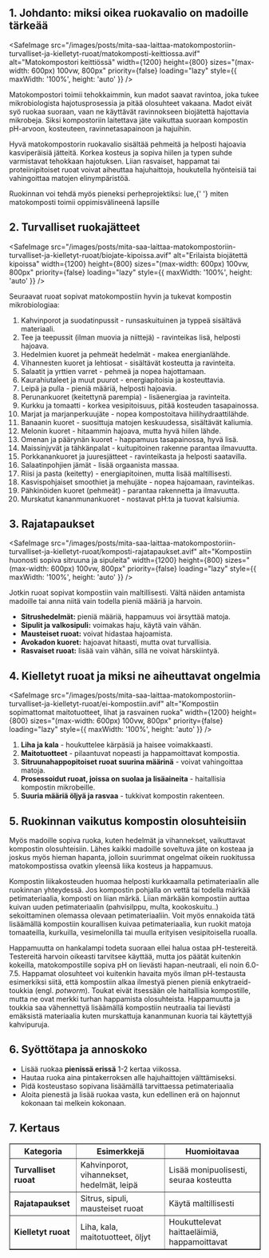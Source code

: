 ## 1. Johdanto: miksi oikea ruokavalio on madoille tärkeää

<SafeImage
  src="/images/posts/mita-saa-laittaa-matokompostoriin-turvalliset-ja-kielletyt-ruoat/matokomposti-keittiossa.avif"
  alt="Matokompostori keittiössä"
  width={1200}
  height={800}
  sizes="(max-width: 600px) 100vw, 800px"
  priority={false}
  loading="lazy"
  style={{ maxWidth: '100%', height: 'auto' }}
/>

Matokompostori toimii tehokkaimmin, kun madot saavat ravintoa, joka tukee mikrobiologista hajotusprosessia ja pitää
olosuhteet vakaana. Madot eivät syö ruokaa suoraan, vaan ne käyttävät ravinnokseen biojätettä hajottavia mikrobeja.
Siksi kompostoriin laitettava jäte vaikuttaa suoraan kompostin pH-arvoon, kosteuteen, ravinnetasapainoon ja hajuihin.

Hyvä matokompostorin ruokavalio sisältää pehmeitä ja helposti hajoavia kasviperäisiä jätteitä. Korkea kosteus ja sopiva
hiilen ja typen suhde varmistavat tehokkaan hajotuksen. Liian rasvaiset, happamat tai proteiinipitoiset ruoat voivat
aiheuttaa hajuhaittoja, houkutella hyönteisiä tai vahingoittaa matojen elinympäristöä.

<aside>
  Ruokinnan voi tehdä myös pieneksi perheprojektiksi: lue,{' '}
  <SafeLink href="/blogi/julkaisu/matokomposti-oppimisvalineena-luonnon-kiertokulun-opettaminen-lapsille">
    miten matokomposti toimii oppimisvälineenä lapsille
  </SafeLink>
</aside>

## 2. Turvalliset ruokajätteet

<SafeImage
  src="/images/posts/mita-saa-laittaa-matokompostoriin-turvalliset-ja-kielletyt-ruoat/biojate-kipoissa.avif"
  alt="Erilaista biojätettä kipoissa"
  width={1200}
  height={800}
  sizes="(max-width: 600px) 100vw, 800px"
  priority={false}
  loading="lazy"
  style={{ maxWidth: '100%', height: 'auto' }}
/>

Seuraavat ruoat sopivat matokompostiin hyvin ja tukevat kompostin mikrobiologiaa:

1. Kahvinporot ja suodatinpussit - runsaskuituinen ja typpeä sisältävä materiaali.
2. Tee ja teepussit (ilman muovia ja niittejä) - ravinteikas lisä, helposti hajoava.
3. Hedelmien kuoret ja pehmeät hedelmät - makea energianlähde.
4. Vihannesten kuoret ja lehtiosat - sisältävät kosteutta ja ravinteita.
5. Salaatit ja yrttien varret - pehmeä ja nopea hajottamaan.
6. Kaurahiutaleet ja muut puurot - energiapitoisia ja kosteuttavia.
7. Leipä ja pulla - pieniä määriä, helposti hajoavia.
8. Perunankuoret (keitettynä parempia) - lisäenergiaa ja ravinteita.
9. Kurkku ja tomaatti - korkea vesipitoisuus, pitää kosteuden tasapainossa.
10. Marjat ja marjanperkuujäte - nopea kompostoitava hiilihydraattilähde.
11. Banaanin kuoret - suosittuja matojen keskuudessa, sisältävät kaliumia.
12. Melonin kuoret - hitaammin hajoava, mutta hyvä hiilen lähde.
13. Omenan ja päärynän kuoret - happamuus tasapainossa, hyvä lisä.
14. Maissinjyvät ja tähkänpalat - kuitupitoinen rakenne parantaa ilmavuutta.
15. Porkkanankuoret ja juuresjätteet - ravinteikasta ja helposti saatavilla.
16. Salaatinpohjien jämät - lisää orgaanista massaa.
17. Riisi ja pasta (keitetty) - energiapitoinen, mutta lisää maltillisesti.
18. Kasvispohjaiset smoothiet ja mehujäte - nopea hajoamaan, ravinteikas.
19. Pähkinöiden kuoret (pehmeät) - parantaa rakennetta ja ilmavuutta.
20. Murskatut kananmunankuoret - nostavat pH:ta ja tuovat kalsiumia.

## 3. Rajatapaukset

<SafeImage
  src="/images/posts/mita-saa-laittaa-matokompostoriin-turvalliset-ja-kielletyt-ruoat/komposti-rajatapaukset.avif"
  alt="Kompostiin huonosti sopiva sitruuna ja sipuleita"
  width={1200}
  height={800}
  sizes="(max-width: 600px) 100vw, 800px"
  priority={false}
  loading="lazy"
  style={{ maxWidth: '100%', height: 'auto' }}
/>

Jotkin ruoat sopivat kompostiin vain maltillisesti. Vältä näiden antamista madoille tai anna niitä vain todella pieniä
määriä ja harvoin.

- **Sitrushedelmät:** pieniä määriä, happamuus voi ärsyttää matoja.
- **Sipulit ja valkosipuli:** voimakas haju, käytä vain vähän.
- **Mausteiset ruoat:** voivat hidastaa hajoamista.
- **Avokadon kuoret:** hajoavat hitaasti, mutta ovat turvallisia.
- **Rasvaiset ruoat:** lisää vain vähän, sillä ne voivat härskiintyä.

## 4. Kielletyt ruoat ja miksi ne aiheuttavat ongelmia

<SafeImage
  src="/images/posts/mita-saa-laittaa-matokompostoriin-turvalliset-ja-kielletyt-ruoat/ei-kompostiin.avif"
  alt="Kompostiin sopimattomat maitotuotteet, lihat ja rasvainen ruoka"
  width={1200}
  height={800}
  sizes="(max-width: 600px) 100vw, 800px"
  priority={false}
  loading="lazy"
  style={{ maxWidth: '100%', height: 'auto' }}
/>

1. **Liha ja kala** - houkuttelee kärpäsiä ja haisee voimakkaasti.
2. **Maitotuotteet** - pilaantuvat nopeasti ja happamoittavat kompostia.
3. **Sitruunahappopitoiset ruoat suurina määrinä** - voivat vahingoittaa matoja.
4. **Prosessoidut ruoat, joissa on suolaa ja lisäaineita** - haitallisia kompostin mikrobeille.
5. **Suuria määriä öljyä ja rasvaa** - tukkivat kompostin rakenteen.

## 5. Ruokinnan vaikutus kompostin olosuhteisiin

Myös madoille sopiva ruoka, kuten hedelmät ja vihannekset, vaikuttavat kompostin olosuhteisiin. Lähes kaikki madoille
soveltuva jäte on kosteaa ja joskus myös hieman hapanta, jolloin suurimmat ongelmat oikein ruokitussa matokompostissa
ovatkin yleensä liika kosteus ja happamuus.

Kompostin liikakosteuden huomaa helposti kurkkaamalla petimateriaalin alle ruokinnan yhteydessä. Jos kompostin pohjalla
on vettä tai todella märkää petimateriaalia, komposti on liian märkä. Liian märkään kompostiin auttaa kuivan uuden
petimateriaalin (pahvisilppu, multa, kookoskuitu..) sekoittaminen olemassa olevaan petimateriaaliin. Voit myös ennakoida
tätä lisäämällä kompostiin kourallisen kuivaa petimateriaalia, kun ruokit matoja tomaateilla, kurkuilla, vesimelonilla
tai muulla erityisen vesipitoisella ruoalla.

Happamuutta on hankalampi todeta suoraan ellei halua ostaa pH-testereitä. Testereitä harvoin oikeasti tarvitsee käyttää,
mutta jos päätät kuitenkin kokeilla, matokompostille sopiva pH on lievästi hapan-neutraali, eli noin 6.0-7.5. Happamat
olosuhteet voi kuitenkin havaita myös ilman pH-testausta esimerkiksi siitä, että kompostiin alkaa ilmestyä pienen pieniä
enkytraeid-toukkia (engl. _potworm_). Toukat eivät itsessään ole haitallisia kompostille, mutta ne ovat merkki turhan
happamista olosuhteista. Happamuutta ja toukkia saa vähennettyä lisäämällä kompostiin neutraalia tai lievästi emäksistä
materiaalia kuten murskattuja kananmunan kuoria tai käytettyjä kahvipuruja.

## 6. Syöttötapa ja annoskoko

- Lisää ruokaa **pienissä erissä** 1-2 kertaa viikossa.
- Hautaa ruoka aina pintakerroksen alle hajuhaittojen välttämiseksi.
- Pidä kosteustaso sopivana lisäämällä tarvittaessa petimateriaalia
- Aloita pienestä ja lisää ruokaa vasta, kun edellinen erä on hajonnut kokonaan tai melkein kokonaan.

## 7. Kertaus

<table border="1">
  <thead>
    <tr>
      <th>Kategoria</th>
      <th>Esimerkkejä</th>
      <th>Huomioitavaa</th>
    </tr>
  </thead>
  <tbody>
    <tr>
      <td>
        <strong>Turvalliset ruoat</strong>
      </td>
      <td>Kahvinporot, vihannekset, hedelmät, leipä</td>
      <td>Lisää monipuolisesti, seuraa kosteutta</td>
    </tr>
    <tr>
      <td>
        <strong>Rajatapaukset</strong>
      </td>
      <td>Sitrus, sipuli, mausteiset ruoat</td>
      <td>Käytä maltillisesti</td>
    </tr>
    <tr>
      <td>
        <strong>Kielletyt ruoat</strong>
      </td>
      <td>Liha, kala, maitotuotteet, öljyt</td>
      <td>Houkuttelevat haittaeläimiä, happamoittavat</td>
    </tr>
  </tbody>
</table>
